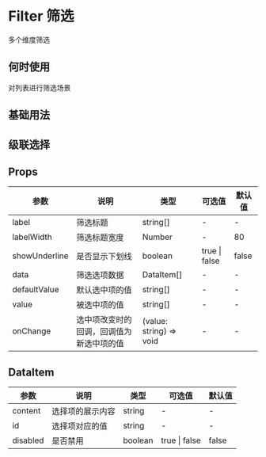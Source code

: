 # Filter 筛选

多个维度筛选

## 何时使用

对列表进行筛选场景

## 基础用法


<DemoBase />

## 级联选择


<DemoCascader />

## Props

| 参数          | 说明                                     | 类型                    | 可选值        | 默认值 |
| ------------- | ---------------------------------------- | ----------------------- | ------------- | ------ |
| label         | 筛选标题                                 | string[]                | -             | -      |
| labelWidth    | 筛选标题宽度                             | Number                  | -             | 80     |
| showUnderline | 是否显示下划线                           | boolean                 | true \| false | false  |
| data          | 筛选选项数据                             | DataItem[]              | -             | -      |
| defaultValue  | 默认选中项的值                           | string[]                | -             | -      |
| value         | 被选中项的值                             | string[]                | -             | -      |
| onChange      | 选中项改变时的回调，回调值为新选中项的值 | (value: string) => void | -             | -      |

## DataItem

| 参数     | 说明             | 类型    | 可选值        | 默认值 |
| -------- | ---------------- | ------- | ------------- | ------ |
| content  | 选择项的展示内容 | string  | -             | -      |
| id       | 选择项对应的值   | string  | -             | -      |
| disabled | 是否禁用         | boolean | true \| false | false  |
